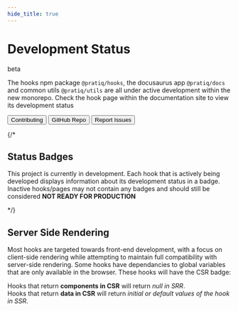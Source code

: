 ```yaml
---
hide_title: true
---
```



<div style={{ display: 'flex', alignItems:'center', marginBottom: '1rem' }}>
    <h1 style={{ margin: 0, marginRight: '1rem' }}>Development Status</h1>
    <div className='badge'>beta</div>
</div>

The hooks npm package `@pratiq/hooks`, the docusaurus app `@pratiq/docs` and common utils `@pratiq/utils`
are all under active development within the new monorepo. Check the hook page within the documentation 
site to view its development status

<div style={{ display: 'flex', gap: 15, marginTop:'1rem' }}>
<Button href='/docs/contributing' style={{background:'#2248', padding:'.5rem 1rem', borderRadius:'.5rem', textDecoration:'none'}}>Contributing</Button>
<Button href='https://github.com/pratiqdev/hook-docs' style={{background:'#2248', padding:'.5rem 1rem', borderRadius:'.5rem', textDecoration:'none'}}>GitHub Repo</Button>
<Button href='https://github.com/pratiqdev/hook-docs/issues' style={{background:'#2248', padding:'.5rem 1rem', borderRadius:'.5rem', textDecoration:'none'}}>Report Issues</Button>
</div>



{/* 


## Status Badges

This project is currently in development. Each hook that is actively being developed
displays information about its development status in a badge. Inactive hooks/pages
may not contain any badges and should still be considered **NOT READY FOR PRODUCTION**

<StatusBadge status={0} />
<StatusBadge status={1} />
<StatusBadge status={2} />
<StatusBadge status={3} />
<StatusBadge status={4} />

 */}





## Server Side Rendering

Most hooks are targeted towards front-end development, with a focus on client-side rendering while 
attempting to maintain full compatibility with server-side rendering.
Some hooks have dependancies to global variables that are only available in the browser.
These hooks will have the CSR badge:

Hooks that return **components in CSR** will return *null in SRR*.  
Hooks that return **data in CSR** will return *initial or default values of the hook in SSR*.

<ClientBadge />